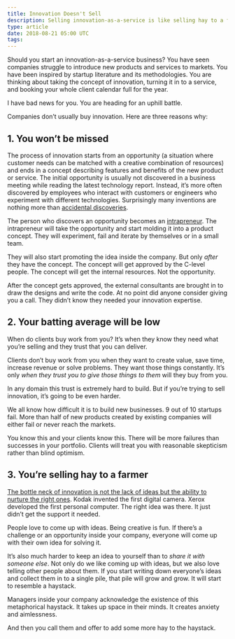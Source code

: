 ```yaml
---
title: Innovation Doesn't Sell
description: Selling innovation-as-a-service is like selling hay to a farmer
type: article
date: 2018-08-21 05:00 UTC
tags:
---
```


Should you start an innovation-as-a-service business? You have seen companies struggle to introduce new products and services to markets. You have been inspired by startup literature and its methodologies. You are thinking about taking the concept of innovation, turning it in to a service, and booking your whole client calendar full for the year.

I have bad news for you. You are heading for an uphill battle.

Companies don’t usually buy innovation. Here are three reasons why:

## 1. You won’t be missed

The process of innovation starts from an opportunity (a situation where customer needs can be matched with a creative combination of resources) and ends in a concept describing features and benefits of the new product or service. The initial opportunity is usually not discovered in a business meeting while reading the latest technology report. Instead, it’s more often discovered by employees who interact with customers or engineers who experiment with different technologies. Surprisingly many inventions are nothing more than [accidental discoveries](https://www.nytimes.com/2016/01/03/opinion/how-to-cultivate-the-art-of-serendipity.html).

The person who discovers an opportunity becomes an [intrapreneur](https://en.wikipedia.org/wiki/Intrapreneurship). The intrapreneur will take the opportunity and start molding it into a product concept. They will experiment, fail and iterate by themselves or in a small team.

They will also start promoting the idea inside the company. But only _after_ they have the concept. The concept will get approved by the C-level people. The concept will get the internal resources. Not the opportunity.

After the concept gets approved, the external consultants are brought in to draw the designs and write the code. At no point did anyone consider giving you a call. They didn’t know they needed your innovation expertise.

## 2. Your batting average will be low

When do clients buy work from you? It’s when they know they need what you’re selling and they trust that you can deliver.

Clients don’t buy work from you when they want to create value, save time, increase revenue or solve problems. They want those things constantly. It’s only _when they trust you to give those things to them_ will they buy from you.

In any domain this trust is extremely hard to build. But if you’re trying to sell innovation, it’s going to be even harder.

We all know how difficult it is to build new businesses. 9 out of 10 startups fail. More than half of new products created by existing companies will either fail or never reach the markets.

You know this and your clients know this. There will be more failures than successes in your portfolio. Clients will treat you with reasonable skepticism rather than blind optimism.

## 3. You’re selling hay to a farmer

[The bottle neck of innovation is not the lack of ideas but the ability to nurture the right ones](https://hbr.org/2013/07/innovation-isnt-an-idea-proble). Kodak invented the first digital camera. Xerox developed the first personal computer. The right idea was there. It just didn’t get the support it needed.

People love to come up with ideas. Being creative is fun. If there’s a challenge or an opportunity inside your company, everyone will come up with their own idea for solving it.

It’s also much harder to keep an idea to yourself than to _share it with someone else_. Not only do we like coming up with ideas, but we also love telling other people about them. If you start writing down everyone’s ideas and collect them in to a single pile, that pile will grow and grow. It will start to resemble a haystack.

Managers inside your company acknowledge the existence of this metaphorical haystack. It takes up space in their minds. It creates anxiety and aimlessness.

And then you call them and offer to add some more hay to the haystack.
